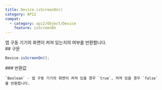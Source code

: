 ```yaml
---
title: Device.isScreenOn()
category: API2
compat:
  - category: api2/Object/Device
    feature: isScreenOn
---
```


<Section>
  앱 구동 기기의 화면이 켜져 있는지의 여부를 반환합니다.
</Section>
<Section>
  ## 구문

  ~~~js
  Device.isScreenOn();
  ~~~

  <Section>
    ### 반환값

    `Boolean` - 앱 구동 기기의 화면이 켜져 있을 경우 `true`, 꺼져 있을 경우 `false`를 반환합니다.
  </Section>
</Section>